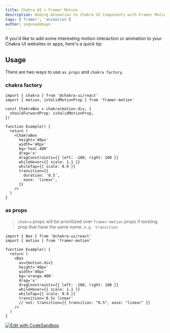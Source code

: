 ```yaml
---
title: Chakra UI + Framer Motion
description: Adding Animation to Chakra UI Components with Framer Motion
tags: ['framer', 'animation']
author: segunadebayo
---
```


If you'd like to add some interesting motion interaction or animation to your
Chakra UI websites or apps, here's a quick tip:

## Usage

There are two ways to use `as props` and `chakra factory`.

### chakra factory

```tsx live=false
import { chakra } from '@chakra-ui/react'
import { motion, isValidMotionProp } from 'framer-motion'

const ChakraBox = chakra(motion.div, {
  shouldForwardProp: isValidMotionProp,
})

function Example() {
  return (
    <ChakraBox
      height='40px'
      width='40px'
      bg='teal.400'
      drag='x'
      dragConstraints={{ left: -100, right: 100 }}
      whileHover={{ scale: 1.1 }}
      whileTap={{ scale: 0.9 }}
      transition={{
        duration: '0.5',
        ease: 'linear',
      }}
    />
  )
}
```

### as props

> `chakra` props will be prioritized over `framer-motion` props if existing prop
> that have the same name. `e.g. transition`

```tsx live=false
import { Box } from '@chakra-ui/react'
import { motion } from 'framer-motion'

function Example() {
  return (
    <Box
      as={motion.div}
      height='40px'
      width='40px'
      bg='orange.400'
      drag='x'
      dragConstraints={{ left: -100, right: 100 }}
      whileHover={{ scale: 1.1 }}
      whileTap={{ scale: 0.9 }}
      transition='0.5s linear'
      // not: transition={{ transition: "0.5", ease: "linear" }}
    />
  )
}
```

[![Edit with CodeSandbox](https://codesandbox.io/static/img/play-codesandbox.svg)](https://codesandbox.io/s/chakra-ui-motion-box-new-drj95?file=/src/App.tsx)
